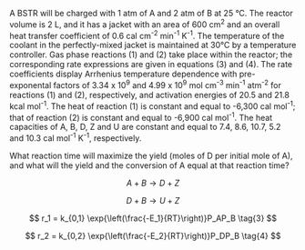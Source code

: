 A BSTR will be charged with 1 atm of A and 2 atm of B at 25 °C. The reactor volume is 2 L, and it has a jacket with an area of 600 cm^2^ and an overall heat transfer coefficient of 0.6 cal cm^-2^ min^-1^ K^-1^. The temperature of the coolant in the perfectly-mixed jacket is maintained at 30°C by a temperature controller. Gas phase reactions (1) and (2) take place within the reactor; the corresponding rate expressions are given in equations (3) and (4). The rate coefficients display Arrhenius temperature dependence with pre-exponental factors of 3.34 x 10^9^ and 4.99 x 10^9^ mol cm^-3^ min^-1^ atm^-2^ for reactions (1) and (2), respectively, and activation energies of 20.5 and 21.8 kcal mol^-1^. The heat of reaction (1) is constant and equal to -6,300 cal mol^-1^; that of reaction (2) is constant and equal to -6,900 cal mol^-1^. The heat capacities of A, B, D, Z and U are constant and equal to 7.4, 8.6, 10.7, 5.2 and 10.3 cal mol^-1^ K^-1^, respectively.

What reaction time will maximize the yield (moles of D per initial mole of A), and what will the yield and the conversion of A equal at that reaction time?

$$
A + B \rightarrow D + Z \tag{1}
$$

$$
D + B \rightarrow U + Z \tag{2}
$$

$$
r_1 = k_{0,1} \exp{\left(\frac{-E_1}{RT}\right)}P_AP_B \tag{3}
$$

$$
r_2 = k_{0,2} \exp{\left(\frac{-E_2}{RT}\right)}P_DP_B \tag{4}
$$
